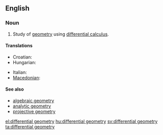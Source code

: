 ==English==
{{wikipedia}}

===Noun===
{{en-noun|-}}

# {{mathematics}} Study of [[geometry]] using [[differential calculus]].

====Translations====
{{trans-top|differential geometry}}
* Croatian: {{t-|hr|diferencijalna geometrija|f}}
* Hungarian: {{t-|hu|differenciálgeometria}}
{{trans-mid}}
* Italian: {{t-|it|geometria differenziale|f}}
* [[Macedonian]]: {{t|mk|диференцијална геометрија|f|tr=diferencijálna geométrija}}
{{trans-bottom}}

====See also====
* [[algebraic geometry]]
* [[analytic geometry]]
* [[projective geometry]]

[[el:differential geometry]]
[[hu:differential geometry]]
[[sv:differential geometry]]
[[ta:differential geometry]]